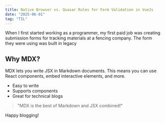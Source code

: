 ```yaml
---
title: Native Browser vs. Quasar Rules for Form Validation in VueJs
date: "2025-06-01"
tag: "TIL"
---
```



When I first started working as a programmer, my first paid job was creating submission forms for tracking materials at a fencing company. The form they were using was built in legacy 

## Why MDX?

MDX lets you write JSX in Markdown documents. This means you can use React components, embed interactive elements, and more.

- Easy to write
- Supports components
- Great for technical blogs

> "MDX is the best of Markdown and JSX combined!"

Happy blogging!
